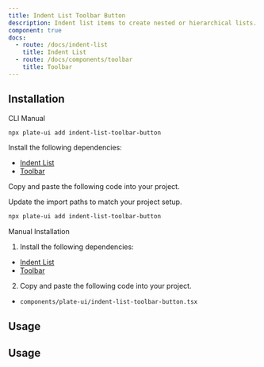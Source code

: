 ```yaml
---
title: Indent List Toolbar Button
description: Indent list items to create nested or hierarchical lists.
component: true
docs:
  - route: /docs/indent-list
    title: Indent List
  - route: /docs/components/toolbar
    title: Toolbar
---
```


<ComponentPreview name="playground-demo" id="indentlist" />

## Installation

<Tabs defaultValue="cli">

<TabsList>
<TabsTrigger value="cli">CLI</TabsTrigger>
<TabsTrigger value="manual">Manual</TabsTrigger>
</TabsList>
<TabsContent value="cli">

```bash
npx plate-ui add indent-list-toolbar-button
```

</TabsContent>

<TabsContent value="manual">

<Steps>

<Step>

Install the following dependencies:

- [Indent List](/docs/indent-list)
- [Toolbar](/docs/components/toolbar)

</Step>


<Step>

Copy and paste the following code into your project.

</Step>

<ComponentSource name="indent-list-toolbar-button" />

<Step>

Update the import paths to match your project setup.

</Step>

</Steps>

</TabsContent>

</Tabs>

```bash
npx plate-ui add indent-list-toolbar-button
```

<Accordion type="single" collapsible>
<AccordionItem value="manual-installation">
<AccordionTrigger>Manual Installation</AccordionTrigger>
<AccordionContent>

1. Install the following dependencies:

- [Indent List](/docs/indent-list)
- [Toolbar](/docs/components/toolbar)

2. Copy and paste the following code into your project.

- `components/plate-ui/indent-list-toolbar-button.tsx`

<ComponentSource name="indent-list-toolbar-button" />

</AccordionContent>

</AccordionItem>
</Accordion>

## Usage

## Usage

<ComponentSource name="indent-list-toolbar-button" />
